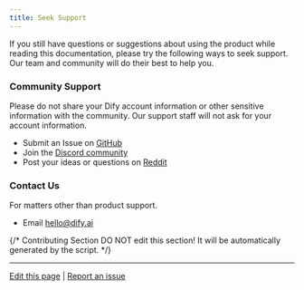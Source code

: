 ```yaml
---
title: Seek Support
---
```



If you still have questions or suggestions about using the product while reading this documentation, please try the following ways to seek support. Our team and community will do their best to help you.

### Community Support

<Info>
Please do not share your Dify account information or other sensitive information with the community. Our support staff will not ask for your account information.
</Info>

* Submit an Issue on [GitHub](https://github.com/langgenius/dify)
* Join the [Discord community](https://discord.gg/8Tpq4AcN9c)
* Post your ideas or questions on [Reddit](https://www.reddit.com/r/difyai/)

### Contact Us

For matters other than product support.

* Email [hello@dify.ai](mailto:hello@dify.ai)

{/*
Contributing Section
DO NOT edit this section!
It will be automatically generated by the script.
*/}

---

[Edit this page](https://github.com/langgenius/dify-docs/edit/main/en/community/support.mdx) | [Report an issue](https://github.com/langgenius/dify-docs/issues/new?template=docs.yml)

